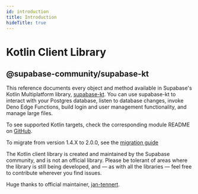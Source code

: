 ```yaml
---
id: introduction
title: Introduction
hideTitle: true
---
```


<div className="flex items-start gap-6 not-prose" id="introduction">
  <IconMenuKotlin width={35} height={35} />
  <div className="flex flex-col gap-2">
    <h1 className="text-3xl text-foreground m-0">Kotlin Client Library</h1>
    <h2 className="text-base font-mono text-foreground-light">@supabase-community/supabase-kt</h2>
  </div>
</div>

<div className="max-w-xl">

This reference documents every object and method available in Supabase's Kotlin Multiplatform library, [supabase-kt](https://github.com/supabase-community/supabase-kt). You can use supabase-kt to interact with your Postgres database, listen to database changes, invoke Deno Edge Functions, build login and user management functionality, and manage large files.

To see supported Kotlin targets, check the corresponding module README on [GitHub](https://github.com/supabase-community/supabase-kt).

To migrate from version 1.4.X to 2.0.0, see the [migration guide](https://github.com/supabase-community/supabase-kt/blob/master/MIGRATION.md)

</div>

<div className="max-w-xl bg-slate-300 px-4 py-2 rounded-md">
The Kotlin client library is created and maintained by the Supabase community, and is not an official library. Please be tolerant of areas where the library is still being developed, and — as with all the libraries — feel free to contribute wherever you find issues.

Huge thanks to official maintainer, [jan-tennert](https://github.com/jan-tennert).

</div>
